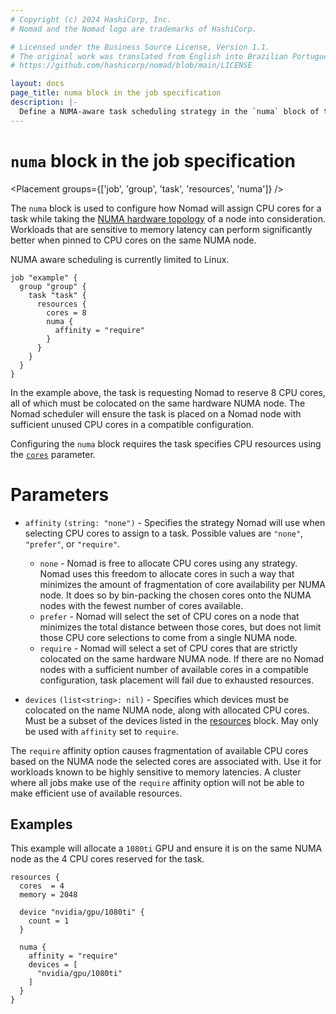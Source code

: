 ```yaml
---
# Copyright (c) 2024 HashiCorp, Inc.
# Nomad and the Nomad logo are trademarks of HashiCorp.

# Licensed under the Business Source License, Version 1.1.
# The original work was translated from English into Brazilian Portuguese.
# https://github.com/hashicorp/nomad/blob/main/LICENSE

layout: docs
page_title: numa block in the job specification
description: |-
  Define a NUMA-aware task scheduling strategy in the `numa` block of the Nomad job specification. Configure the affinity strategy and specify a list of devices that must be colocated on the same NUMA node.
---
```


# `numa` block in the job specification

<Placement groups={['job', 'group', 'task', 'resources', 'numa']} />

The `numa` block is used to configure how Nomad will assign CPU cores for a task
while taking the [NUMA hardware topology][numa_wiki] of a node into consideration.
Workloads that are sensitive to memory latency can perform significantly better
when pinned to CPU cores on the same NUMA node.

NUMA aware scheduling is currently limited to Linux.

<EnterpriseAlert product="nomad"/>

```hcl
job "example" {
  group "group" {
    task "task" {
      resources {
        cores = 8
        numa {
          affinity = "require"
        }
      }
    }
  }
}
```

In the example above, the task is requesting Nomad to reserve 8 CPU cores, all
of which must be colocated on the same hardware NUMA node. The Nomad scheduler
will ensure the task is placed on a Nomad node with sufficient unused CPU cores
in a compatible configuration.

Configuring the `numa` block requires the task specifies CPU resources using
the [`cores`][cores] parameter.

# Parameters

- `affinity` `(string: "none")` - Specifies the strategy Nomad will use when
  selecting CPU cores to assign to a task. Possible values are `"none"`,
  `"prefer"`, or `"require"`.
  - `none` - Nomad is free to allocate CPU cores using any strategy. Nomad uses
  this freedom to allocate cores in such a way that minimizes the amount of
  fragmentation of core availability per NUMA node. It does so by bin-packing
  the chosen cores onto the NUMA nodes with the fewest number of cores available.
  - `prefer` - Nomad will select the set of CPU cores on a node that minimizes
  the total distance between those cores, but does not limit those CPU core
  selections to come from a single NUMA node.
  - `require` - Nomad will select a set of CPU cores that are strictly colocated
  on the same hardware NUMA node. If there are no Nomad nodes with a sufficient
  number of available cores in a compatible configuration, task placement will
  fail due to exhausted resources.

- `devices` `(list<string>: nil)` - Specifies which devices must be colocated on
  the name NUMA node, along with allocated CPU cores. Must be a subset of the
  devices listed in the [resources] block. May only be used with `affinity` set
  to `require`.

<Note>

  The `require` affinity option causes fragmentation of available CPU cores
  based on the NUMA node the selected cores are associated with. Use it for
  workloads known to be highly sensitive to memory latencies. A cluster where
  all jobs make use of the `require` affinity option will not be able to make
  efficient use of available resources.
</Note>

## Examples

This example will allocate a `1080ti` GPU and ensure it is on the same NUMA node
as the 4 CPU cores reserved for the task.

```hcl
resources {
  cores  = 4
  memory = 2048

  device "nvidia/gpu/1080ti" {
    count = 1
  }

  numa {
    affinity = "require"
    devices = [
      "nvidia/gpu/1080ti"
    ]
  }
}
```

[numa_wiki]: https://en.wikipedia.org/wiki/Non-uniform_memory_access
[cores]: /nomad/docs/job-specification/resources#cores
[resources]: /nomad/docs/job-specification/resources
